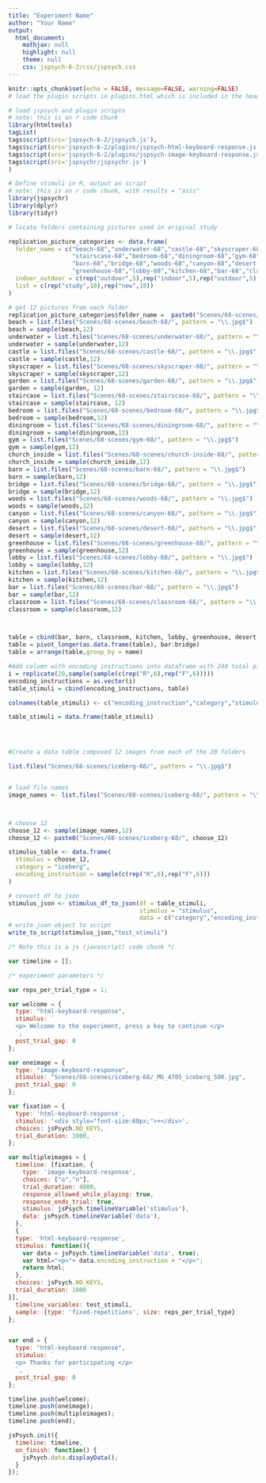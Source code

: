 ```yaml
---
title: "Experiment Name"
author: "Your Name"
output:
  html_document:
    mathjax: null
    highlight: null
    theme: null
    css: jspsych-6-2/css/jspsych.css
---
```



```r
knitr::opts_chunk$set(echo = FALSE, message=FALSE, warning=FALSE)
# load the plugin scripts in plugins.html which is included in the header.
```

```r
# load jspsych and plugin scripts
# note: this is an r code chunk
library(htmltools)
tagList(
tags$script(src='jspsych-6-2/jspsych.js'),
tags$script(src='jspsych-6-2/plugins/jspsych-html-keyboard-response.js'),
tags$script(src='jspsych-6-2/plugins/jspsych-image-keyboard-response.js'),
tags$script(src='jspsychr/jspsychr.js')
)
```

```r
# Define stimuli in R, output as script 
# note: this is an r code chunk, with results = "asis"
library(jspsychr)
library(dplyr)
library(tidyr)

# locate folders containing pictures used in original study

replication_picture_categories <- data.frame(
  folder_name = c("beach-68","underwater-68","castle-68","skyscraper-68","garden-68",
                  "stairscase-68","bedroom-68","diningroom-68","gym-68","church-inside-68",
                  "barn-68","bridge-68","woods-68","canyon-68","desert-68",
                  "greenhouse-68","lobby-68","kitchen-68","bar-68","classroom-68"),
  indoor_outdoor = c(rep("outdoor",5),rep("indoor",5),rep("outdoor",5),rep("indoor",5)),
  list = c(rep("study",10),rep("new",10))
)

# get 12 pictures from each folder
replication_picture_categories$folder_name =  paste0("Scenes/68-scenes/",replication_picture_categories$folder_name)
beach = list.files("Scenes/68-scenes/beach-68/", pattern = "\\.jpg$")
beach = sample(beach,12)
underwater = list.files("Scenes/68-scenes/underwater-68/", pattern = "\\.jpg$")
underwater = sample(underwater,12)
castle = list.files("Scenes/68-scenes/castle-68/", pattern = "\\.jpg$")
castle = sample(castle,12)
skyscraper = list.files("Scenes/68-scenes/skyscraper-68/", pattern = "\\.jpg$")
skyscraper = sample(skyscraper,12)
garden = list.files("Scenes/68-scenes/garden-68/", pattern = "\\.jpg$")
garden = sample(garden, 12)
staircase = list.files("Scenes/68-scenes/stairscase-68/", pattern = "\\.jpg$")
staircase = sample(staircase, 12)
bedroom = list.files("Scenes/68-scenes/bedroom-68/", pattern = "\\.jpg$")
bedroom = sample(bedroom,12)
diningroom = list.files("Scenes/68-scenes/diningroom-68/", pattern = "\\.jpg$")
diningroom = sample(diningroom,12)
gym = list.files("Scenes/68-scenes/gym-68/", pattern = "\\.jpg$")
gym = sample(gym,12)
church_inside = list.files("Scenes/68-scenes/church-inside-68/", pattern = "\\.jpg$")
church_inside = sample(church_inside,12)
barn = list.files("Scenes/68-scenes/barn-68/", pattern = "\\.jpg$")
barn = sample(barn,12)
bridge = list.files("Scenes/68-scenes/bridge-68/", pattern = "\\.jpg$")
bridge = sample(bridge,12)
woods = list.files("Scenes/68-scenes/woods-68/", pattern = "\\.jpg$")
woods = sample(woods,12)
canyon = list.files("Scenes/68-scenes/canyon-68/", pattern = "\\.jpg$")
canyon = sample(canyon,12)
desert = list.files("Scenes/68-scenes/desert-68/", pattern = "\\.jpg$")
desert = sample(desert,12)
greenhouse = list.files("Scenes/68-scenes/greenhouse-68/", pattern = "\\.jpg$")
greenhouse = sample(greenhouse,12)
lobby = list.files("Scenes/68-scenes/lobby-68/", pattern = "\\.jpg$")
lobby = sample(lobby,12)
kitchen = list.files("Scenes/68-scenes/kitchen-68/", pattern = "\\.jpg$")
kitchen = sample(kitchen,12)
bar = list.files("Scenes/68-scenes/bar-68/", pattern = "\\.jpg$")
bar = sample(bar,12)
classroom = list.files("Scenes/68-scenes/classroom-68/", pattern = "\\.jpg$")
classroom = sample(classroom,12)



table = cbind(bar, barn, classroom, kitchen, lobby, greenhouse, desert, canyon, woods, church_inside, gym, diningroom, bedroom, staircase, garden, skyscraper, castle, underwater, beach, bridge)
table = pivot_longer(as.data.frame(table), bar:bridge)
table = arrange(table,group_by = name)

#Add column with encoding instructions into dataframe with 240 total pics (12 pics from each of the 20 folders)
i = replicate(20,sample(sample(c(rep("R",6),rep("F",6)))))
encoding_instructions = as.vector(i)
table_stimuli = cbind(encoding_instructions, table)

colnames(table_stimuli) <- c("encoding_instruction","category","stimulus")

table_stimuli = data.frame(table_stimuli)




#Create a data table composed 12 images from each of the 20 folders

list.files("Scenes/68-scenes/iceberg-68/", pattern = "\\.jpg$")


# load file names
image_names <- list.files("Scenes/68-scenes/iceberg-68/", pattern = "\\.jpg$")



# choose 12
choose_12 <- sample(image_names,12)
choose_12 <- paste0("Scenes/68-scenes/iceberg-68/", choose_12)

stimulus_table <- data.frame(
  stimulus = choose_12,
  category = "iceberg",
  encoding_instruction = sample(c(rep("R",6),rep("F",6)))
)

# convert df to json
stimulus_json <- stimulus_df_to_json(df = table_stimuli,
                                     stimulus = "stimulus",
                                     data = c("category","encoding_instruction"))
# write json object to script
write_to_script(stimulus_json,"test_stimuli")
```


```js
/* Note this is a js (javascript) code chunk */

var timeline = [];

/* experiment parameters */

var reps_per_trial_type = 1;

var welcome = {
  type: "html-keyboard-response",
  stimulus: `
  <p> Welcome to the experiment, press a key to continue </p>
  `,
  post_trial_gap: 0
};

var oneimage = {
  type: "image-keyboard-response",
  stimulus: "Scenes/68-scenes/iceberg-68/_MG_4705_iceberg_500.jpg",
  post_trial_gap: 0
};

var fixation = {
  type: 'html-keyboard-response',
  stimulus: '<div style="font-size:60px;">+</div>',
  choices: jsPsych.NO_KEYS,
  trial_duration: 1000,
};

var multipleimages = {
  timeline: [fixation, {
    type: 'image-keyboard-response',
    choices: ["o","n"],
    trial_duration: 4000,
    response_allowed_while_playing: true,
    response_ends_trial: true,
    stimulus: jsPsych.timelineVariable('stimulus'),
    data: jsPsych.timelineVariable('data'),
  },
  {
  type: 'html-keyboard-response',
  stimulus: function(){
    var data = jsPsych.timelineVariable('data', true);
    var html="<p>"+ data.encoding_instruction + "</p>";
    return html;
  },
  choices: jsPsych.NO_KEYS,
  trial_duration: 1000
}],
  timeline_variables: test_stimuli,
  sample: {type: 'fixed-repetitions', size: reps_per_trial_type}
};


var end = {
  type: "html-keyboard-response",
  stimulus: `
  <p> Thanks for participating </p>
  `,
  post_trial_gap: 0
};

timeline.push(welcome);
timeline.push(oneimage);
timeline.push(multipleimages);
timeline.push(end);

jsPsych.init({
  timeline: timeline,
  on_finish: function() {
    jsPsych.data.displayData();
  }
});

```
